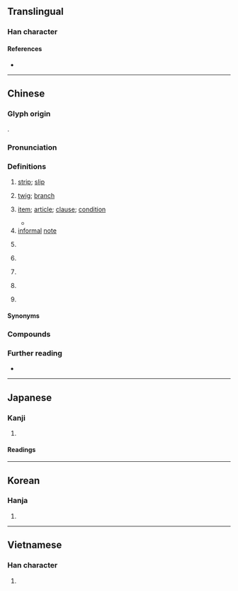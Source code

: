 {{also|条}}
{{character info/new}}
==Translingual==

===Han character===
{{Han char|rn=75|rad=木|as=07|sn=11|four=28294|canj=OLOD|ids=⿲亻丨条(GV),⿲亻丨⿱攵木(HTJK),⿸攸木(HTJK)}}

====References====
* {{Han ref|kx=0529.140|dkj=14859|dj=0917.240|hdz=10176.020|uh=689D|ud=26781|bh=B1F8|bd=45560}}

----

==Chinese==
{{zh-forms|s=条|alt=樤,条}}
{{zh-wp}}

===Glyph origin===
{{Han etym}}
{{Han compound|攸|木|ls=psc|c1=p|c2=s}}.

===Pronunciation===
{{zh-pron
|m=tiáo,er=y
|m-s=tiao2
|c=tiu4,tiu5
|c_note=tiu5 - rare
|c-t=hiau3
|g=
|h=pfs=thiàu
|j=
|mb=
|md=dèu
|mn=tiâu/liâu
|mn_note=tiâu - literary; liâu - vernacular
|mn-t=diao5/diou5
|mn-t_note=diao5 - Shantou; diou5 - Chaozhou
|w=3diau
|x=
|mc=y
|oc=y
|cat=n,cls
}}

===Definitions===
{{zh-hanzi}}

# [[strip]]; [[slip]]
#: {{zh-x|一 張 紙 條|a slip of paper}}
#: {{zh-x|我 的 朋友 把 他 的 地址 和 電話 號碼 寫 在 一 張 紙 條 上。|My friend wrote down his address and telephone number on a slip of paper.}}
# [[twig]]; [[branch]]
# {{lb|zh|of law or treaty}} [[item]]; [[article]]; [[clause]]; [[condition]]
#* {{zh-x|^郵政 服務 人員 犯 前 條 之 罪 或 刑法 第 二-百 零 二 條 或 第 二-百 零 四 條 關於 郵票 之 罪 者，加重 其 刑 至 二 分 之 一。|When postal employees commit crimes mentioned in the preceding '''article''' or '''Article''' 202 or '''Article''' 204 of the Criminal Code with respect to postage stamps, the prison terms shall be increased by one-half.|ref='''2018 December 5''', Republic of China, {{lang|zh|郵政法}} (Postal Act), article 37}}
# [[informal]] [[note]]
#: {{zh-x|病假{jià}條|certificate for sick leave}}
#: {{zh-x|廚房 裡 我 發現 他 留 了 張 條|I found a note from him in the kitchen.}}
# {{zh-classifier|[[long]] and [[thin]] objects or [[animal]]s}}
#: {{zh-x|一 條 紅 魚|a red fish}}
#: {{zh-x|一 條 蛇|a snake}}
#: {{zh-x|一 條 路|a road}}
#: {{zh-x|一 條 河|a river}}
#: {{zh-x|一 條 褲子|a '''pair''' of pants}}
# {{zh-classifier|something that can be [[list]]ed [[item]] by item, such as [[reason]]s, ([[piece]]s of) [[news]], [[message]]s, [[advice]]s, etc}}
# {{lb|zh|Hakka|Min Nan}} {{zh-classifier|[[song]]s}}
# {{lb|zh|Cantonese|Hakka|Min Nan}} {{zh-classifier|[[life|lives]]}}
# {{lb|zh|Cantonese|often|derogatory}} {{zh-classifier|[[people]]}}
#: {{zh-x|嗰 條 女{neoi5-2}|that girl|C}}

====Synonyms====
{{zh-dial}}

===Compounds===
{{zh-der|粉條子|藥艾條|記憶條|友好條約|信條|借條|千條萬端|倡條|口條|二十一條|必要條件|一條提|報條|一條腿兒|姓名條例|尼斯信條|慢條斯禮|慢條斯理|慢條廝禮|回條|北京條約|兌條|律條|一條心|便條|井井有條|一條腸子|天條|帝王條款|工作條件|屏條|勞動條件|布條|對等條約|和平條約|伊犁條約|封條|一條龍|出條子|一條藤兒|同條共貫|太空條約|冶葉倡條|四壁蕭條|壓條法|字條|中條山|帶條的|慢條絲禮|基礎條約|一條鞭|倡條冶葉|商品條碼|千足港條|叫條子|先決條件|南京條約|千條萬緒|壓條|便條紙|木條|條理不清|條理|條兒|條碼|有機線條|條約|無條件|條規|條達|條條框框|枝條|條屏|條貫|沿條兒|條案|條奏|條分縷晰|批條|抽條|白條|法條|柳條|條理井然|條件句|星條旗|條目|有條不紊|條播|璦琿條約|條例|條紋|條道|條件刺激|條凳|春條兒|桁條|沒皮條|條分縷析|條據|發條|教條主義|條暢|皮條艇|皮條|油條|王條|條記|條幅|條形圖|皮條客|教條|條脫|焊條|插條|戒條|科條|漫條斯理|條陳|爐條|條風|條件|柔條|條頓|條理分明|條款|條文|條支|條對|條子|條列|條件反射|條桑育|析縷分條|條金|拉皮條|有條有理|條施|白條豬|氈條|收條|頭條|老油條|辭條|蜚條|苗條|蘭玉蕭條|紙條|線條|蒜條金|藤條|豆條|華僑條款|風不鳴條|虎門條約|黃金條款|經濟蕭條|篾條|精赤條條|領條兒|蕭條|臨時條款|長條圖|筍條|風雨蕭條|齒條|麵條|鴨條|鳴條|馬關條約|黃埔條約|長條兒|頭條新聞|肋條|雪條|附帶條款|通商條約|金條|門檻條款|鏈條|鋼條|銀條菜|鉛條|金科玉條|詞條|通條樹|通條|輻條|身後蕭條|路條|赤條精光|赤條條|落日條款|規條|間條掃描|荊條|薯條|粉條|蒜條|粗線條|扭扭薯條|不平等條約}}

===Further reading===
* {{thcwd|7489}}

{{zh-cat|Beginning}}

----

==Japanese==
{{ja-kanji forms|条|條}}

===Kanji===
{{ja-kanji|grade=|rs=木07|shin=条}}

# {{rfdef|ja|sort=木07}}

====Readings====
{{ja-readings
|goon=じょう
|kanon=ちょう
|on=でき
|kun=えだ-, すじ-
}}

----

==Korean==

===Hanja===
{{ko-hanja|hangeul=조|eumhun=|rv=jo|mr=cho|y=co}}

# {{rfdef|ko|sort=木07}}

----

==Vietnamese==

===Han character===
{{vi-hantu|[[điều]]|rs=木07}}

# {{rfdef|vi|sort=木07}}